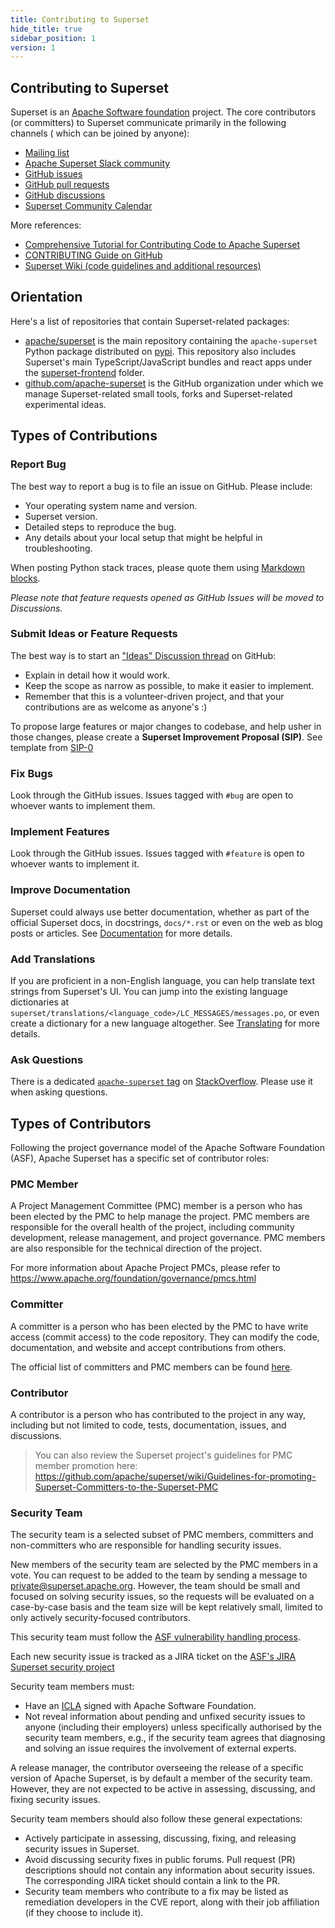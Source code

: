 ```yaml
---
title: Contributing to Superset
hide_title: true
sidebar_position: 1
version: 1
---
```


## Contributing to Superset

Superset is an [Apache Software foundation](https://www.apache.org/theapacheway/index.html) project.
The core contributors (or committers) to Superset communicate primarily in the following channels (
which can be joined by anyone):

- [Mailing list](https://lists.apache.org/list.html?dev@superset.apache.org)
- [Apache Superset Slack community](http://bit.ly/join-superset-slack)
- [GitHub issues](https://github.com/apache/superset/issues)
- [GitHub pull requests](https://github.com/apache/superset/pulls)
- [GitHub discussions](https://github.com/apache/superset/discussions)
- [Superset Community Calendar](https://superset.apache.org/community)

More references:
- [Comprehensive Tutorial for Contributing Code to Apache Superset](https://preset.io/blog/tutorial-contributing-code-to-apache-superset/)
- [CONTRIBUTING Guide on GitHub](https://github.com/apache/superset/blob/master/CONTRIBUTING.md)
- [Superset Wiki (code guidelines and additional resources)](https://github.com/apache/superset/wiki)


## Orientation

Here's a list of repositories that contain Superset-related packages:

- [apache/superset](https://github.com/apache/superset)
  is the main repository containing the `apache-superset` Python package
  distributed on
  [pypi](https://pypi.org/project/apache-superset/). This repository
  also includes Superset's main TypeScript/JavaScript bundles and react apps under
  the [superset-frontend](https://github.com/apache/superset/tree/master/superset-frontend)
  folder.
- [github.com/apache-superset](https://github.com/apache-superset) is the
  GitHub organization under which we manage Superset-related
  small tools, forks and Superset-related experimental ideas.


## Types of Contributions

### Report Bug

The best way to report a bug is to file an issue on GitHub. Please include:

- Your operating system name and version.
- Superset version.
- Detailed steps to reproduce the bug.
- Any details about your local setup that might be helpful in troubleshooting.

When posting Python stack traces, please quote them using
[Markdown blocks](https://help.github.com/articles/creating-and-highlighting-code-blocks/).

_Please note that feature requests opened as GitHub Issues will be moved to Discussions._

### Submit Ideas or Feature Requests

The best way is to start an ["Ideas" Discussion thread](https://github.com/apache/superset/discussions/categories/ideas) on GitHub:

- Explain in detail how it would work.
- Keep the scope as narrow as possible, to make it easier to implement.
- Remember that this is a volunteer-driven project, and that your contributions are as welcome as anyone's :)

To propose large features or major changes to codebase, and help usher in those changes, please create a **Superset Improvement Proposal (SIP)**. See template from [SIP-0](https://github.com/apache/superset/issues/5602)

### Fix Bugs

Look through the GitHub issues. Issues tagged with `#bug` are
open to whoever wants to implement them.

### Implement Features

Look through the GitHub issues. Issues tagged with
`#feature` is open to whoever wants to implement it.

### Improve Documentation

Superset could always use better documentation,
whether as part of the official Superset docs,
in docstrings, `docs/*.rst` or even on the web as blog posts or
articles. See [Documentation](#documentation) for more details.

### Add Translations

If you are proficient in a non-English language, you can help translate
text strings from Superset's UI. You can jump into the existing
language dictionaries at
`superset/translations/<language_code>/LC_MESSAGES/messages.po`, or
even create a dictionary for a new language altogether.
See [Translating](#translating) for more details.

### Ask Questions

There is a dedicated [`apache-superset` tag](https://stackoverflow.com/questions/tagged/apache-superset) on [StackOverflow](https://stackoverflow.com/). Please use it when asking questions.

## Types of Contributors

Following the project governance model of the Apache Software Foundation (ASF), Apache Superset has a specific set of contributor roles:

### PMC Member

A Project Management Committee (PMC) member is a person who has been elected by the PMC to help manage the project. PMC members are responsible for the overall health of the project, including community development, release management, and project governance. PMC members are also responsible for the technical direction of the project.

For more information about Apache Project PMCs, please refer to https://www.apache.org/foundation/governance/pmcs.html

### Committer

A committer is a person who has been elected by the PMC to have write access (commit access) to the code repository. They can modify the code, documentation, and website and accept contributions from others.

The official list of committers and PMC members can be found [here](https://projects.apache.org/committee.html?superset).

### Contributor

A contributor is a person who has contributed to the project in any way, including but not limited to code, tests, documentation, issues, and discussions.

> You can also review the Superset project's guidelines for PMC member promotion here: https://github.com/apache/superset/wiki/Guidelines-for-promoting-Superset-Committers-to-the-Superset-PMC

### Security Team

The security team is a selected subset of PMC members, committers and non-committers who are responsible for handling security issues.

New members of the security team are selected by the PMC members in a vote. You can request to be added to the team by sending a message to private@superset.apache.org. However, the team should be small and focused on solving security issues, so the requests will be evaluated on a case-by-case basis and the team size will be kept relatively small, limited to only actively security-focused contributors.

This security team must follow the [ASF vulnerability handling process](https://apache.org/security/committers.html#asf-project-security-for-committers).

Each new security issue is tracked as a JIRA ticket on the [ASF's JIRA Superset security project](https://issues.apache.org/jira/secure/RapidBoard.jspa?rapidView=588&projectKey=SUPERSETSEC)

Security team members must:

- Have an [ICLA](https://www.apache.org/licenses/contributor-agreements.html) signed with Apache Software Foundation.
- Not reveal information about pending and unfixed security issues to anyone (including their employers) unless specifically authorised by the security team members, e.g., if the security team agrees that diagnosing and solving an issue requires the involvement of external experts.

A release manager, the contributor overseeing the release of a specific version of Apache Superset, is by default a member of the security team.  However, they are not expected to be active in assessing, discussing, and fixing security issues.

Security team members should also follow these general expectations:

- Actively participate in assessing, discussing, fixing, and releasing security issues in Superset.
- Avoid discussing security fixes in public forums. Pull request (PR) descriptions should not contain any information about security issues. The corresponding JIRA ticket should contain a link to the PR.
- Security team members who contribute to a fix may be listed as remediation developers in the CVE report, along with their job affiliation (if they choose to include it).
